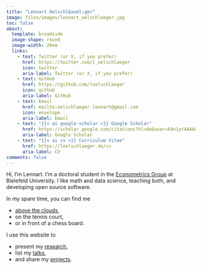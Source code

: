 ```yaml
---
title: "Lennart Oelschl&auml;ger"
image: files/images/lennart_oelschlaeger.jpg
toc: false
about: 
  template: broadside
  image-shape: round
  image-width: 20em
  links:
    - text: Twitter (or X, if you prefer)
      href: https://twitter.com/l_oelschlaeger
      icon: twitter
      aria-label: Twitter (or X, if you prefer)
    - text: GitHub
      href: https://github.com/loelschlaeger
      icon: github
      aria-label: GitHub
    - text: Email
      href: mailto:oelschlaeger.lennart@gmail.com
      icon: envelope
      aria-label: Email
    - text: "{{< ai google-scholar >}} Google Scholar"
      href: https://scholar.google.com/citations?hl=de&user=k9n1yt4AAAAJ
      aria-label: Google Scholar
    - text: "{{< ai cv >}} Curriculum Vitae"
      href: https://loelschlaeger.de/cv
      aria-label: CV
comments: false
---
```


Hi, I'm Lennart. I'm a doctoral student in the [Econometrics Group](https://www.uni-bielefeld.de/fakultaeten/wirtschaftswissenschaften/lehrbereiche/econometrics/) at Bielefeld University. I like math and data science, teaching both, and developing open source software.

In my spare time, you can find me 

- [above the clouds](https://www.youtube.com/watch?v=c2vc8qY3B5c), 
- on the tennis court, 
- or in front of a chess board.

I use this website to

- present my [research](research.qmd), 
- list my [talks](talks.qmd), 
- and share my [projects](projects.qmd).

